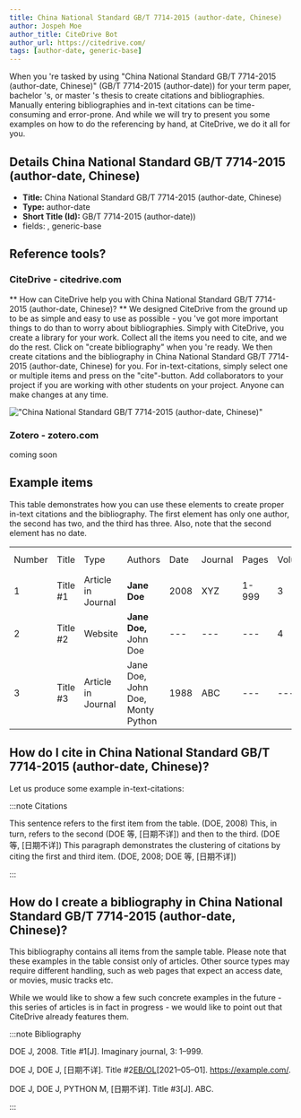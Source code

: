 ```yaml
---
title: China National Standard GB/T 7714-2015 (author-date, Chinese)
author: Jospeh Moe
author_title: CiteDrive Bot
author_url: https://citedrive.com/
tags: [author-date, generic-base]
---
```


When you 're tasked by using "China National Standard GB/T 7714-2015 (author-date, Chinese)" (GB/T 7714-2015 (author-date)) for your term paper, bachelor 's, or master 's thesis to create citations and bibliographies.
Manually entering bibliographies and in-text citations can be time-consuming and error-prone. And while we will try to present you some examples on how to do the referencing by hand, at CiteDrive, we do it all for you.

## Details  China National Standard GB/T 7714-2015 (author-date, Chinese)
* **Title:** China National Standard GB/T 7714-2015 (author-date, Chinese)
* **Type:** author-date
* **Short Title (Id):** GB/T 7714-2015 (author-date))
* fields: , generic-base

## Reference tools?
### CiteDrive - citedrive.com
** How can CiteDrive help you with China National Standard GB/T 7714-2015 (author-date, Chinese)? **
We designed CiteDrive from the ground up to be as simple and easy to use as possible - you 've got more important things to do than to worry about bibliographies. Simply with CiteDrive, you create a library for your work. Collect all the items you need to cite, and we do the rest. Click on "create bibliography" when you 're ready. We then create citations and the bibliography in China National Standard GB/T 7714-2015 (author-date, Chinese) for you. For in-text-citations, simply select one or multiple items and press on the "cite"-button. Add collaborators to your project if you are working with other students on your project. Anyone can make changes at any time.


!["China National Standard GB/T 7714-2015 (author-date, Chinese)"](images/china-national-standard-gbt-77142015-authordate-chinese.svg "Choose China National Standard GB/T 7714-2015 (author-date, Chinese) in the CiteDrive App")

### Zotero - zotero.com

coming soon

## Example items

This table demonstrates how you can use these elements to create proper in-text citations and the bibliography. The first element has only one author, the second has two, and the third has three. Also, note that the second element has no date.


<table>
  <tr>
   <td>Number
   </td>
   <td>Title
   </td>
   <td>Type
   </td>
   <td>Authors
   </td>
   <td>Date
   </td>
   <td>Journal
   </td>
   <td>Pages
   </td>
   <td>Volume
   </td>
   <td>Issue
   </td>
   <td>Access Date
   </td>
  </tr>
  <tr>
   <td>1
   </td>
   <td>Title #1
   </td>
   <td>Article in Journal
   </td>
   <td><strong>Jane Doe</strong>
   </td>
   <td>2008
   </td>
   <td>XYZ
   </td>
   <td>1-999
   </td>
   <td>3
   </td>
   <td>2
   </td>
   <td>--
   </td>
  </tr>
  <tr>
   <td>
2
   </td>
   <td>Title #2
   </td>
   <td>Website
   </td>
   <td><strong>Jane Doe, </strong>John Doe
   </td>
   <td>---
   </td>
   <td>---
   </td>
   <td>---
   </td>
   <td>4
   </td>
   <td>---
   </td>
   <td>2020-05-01
   </td>
  </tr>
  <tr>
   <td>3
   </td>
   <td>Title #3
   </td>
   <td>Article in Journal
   </td>
   <td>Jane Doe, John Doe, Monty Python
   </td>
   <td>1988
   </td>
   <td>ABC
   </td>
   <td>---
   </td>
   <td>---
   </td>
   <td>16
   </td>
   <td>---
   </td>
  </tr>
</table>



## How do I cite in  China National Standard GB/T 7714-2015 (author-date, Chinese)?

Let us produce some example in-text-citations:

:::note Citations


This sentence refers to the first item from the table. (DOE, 2008) This, in turn, refers to the second (DOE 等, [日期不详])
and then to the third.  (DOE 等, [日期不详])
This paragraph demonstrates the clustering of citations by citing the first and third item. (DOE, 2008; DOE 等, [日期不详])

:::

## How do I create a bibliography in China National Standard GB/T 7714-2015 (author-date, Chinese)?

This bibliography contains all items from the sample table. Please note that these examples in the table consist only of articles. Other source types may require different handling, such as web pages that expect an access date, or movies, music tracks etc.

While we would like to show a few such concrete examples in the future - this series of articles is in fact in progress - we would like to point out that CiteDrive already features them.

:::note Bibliography

DOE J, 2008. Title #1[J]. Imaginary journal, 3: 1–999.

DOE J, DOE J, [日期不详]. Title #2[EB/OL]([日期不详])[2021–05–01]. https://example.com/.

DOE J, DOE J, PYTHON M, [日期不详]. Title #3[J]. ABC.



:::


        